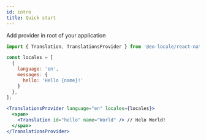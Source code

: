 ```yaml
---
id: intro
title: Quick start
---
```


Add provider in root of your application

```jsx
import { Translation, TranslationsProvider } from '@eo-locale/react-native';

const locales = [
  {
    language: 'en',
    messages: {
      hello: 'Hello {name}!'
    }
  },
];

<TranslationsProvider language="en" locales={locales}>
  <span>
    <Translation id="hello" name="World" /> // Helo World!
  </span>
</TranslationsProvider>
```

